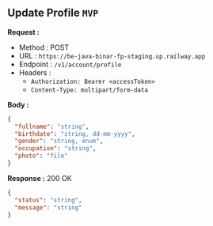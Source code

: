 
## Update Profile `MVP`

**Request :**

- Method : <Badge method="POST">POST</Badge>
- URL : `https://be-java-binar-fp-staging.up.railway.app`
- Endpoint : `/v1/account/profile`
- Headers :
  - `Authorization: Bearer <accessToken>`
  - `Content-Type: multipart/form-data`

**Body :**

```json
{
  "fullname": "string",
  "birthdate": "string, dd-mm-yyyy",
  "gender": "string, enum",
  "occupation": "string",
  "photo": "file"
}
```

**Response :** <Badge outline variant="success">200 OK</Badge>

```json
{
  "status": "string",
  "message": "string"
}
```

